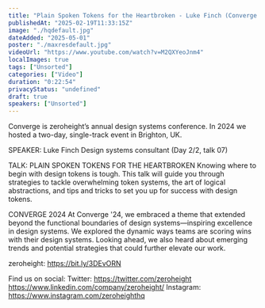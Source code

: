 ```yaml
---
title: "Plain Spoken Tokens for the Heartbroken - Luke Finch (Converge 2024)"
publishedAt: "2025-02-19T11:33:15Z"
image: "./hqdefault.jpg"
dateAdded: "2025-05-01"
poster: "./maxresdefault.jpg"
videoUrl: "https://www.youtube.com/watch?v=M2QXYeoJnm4"
localImages: true
tags: ["Unsorted"]
categories: ["Video"]
duration: "0:22:54"
privacyStatus: "undefined"
draft: true
speakers: ["Unsorted"]
---
```

Converge is zeroheight’s annual design systems conference. In 2024 we hosted a two-day, single-track event in Brighton, UK. 

SPEAKER: 
Luke Finch
Design systems consultant
(Day 2/2, talk 07)

TALK: PLAIN SPOKEN TOKENS FOR THE HEARTBROKEN
Knowing where to begin with design tokens is tough. This talk will guide you through strategies to tackle overwhelming token systems, the art of logical abstractions, and tips and tricks to set you up for success with design tokens.

CONVERGE 2024
At Converge '24, we embraced a theme that extended beyond the functional boundaries of design systems—inspiring excellence in design systems. We explored the dynamic ways teams are scoring wins with their design systems. Looking ahead, we also heard about emerging trends and potential strategies that could further elevate our work.

zeroheight: https://bit.ly/3DEvORN

Find us on social:
Twitter: https://twitter.com/zeroheight
https://www.linkedin.com/company/zeroheight/
Instagram: https://www.instagram.com/zeroheighthq
